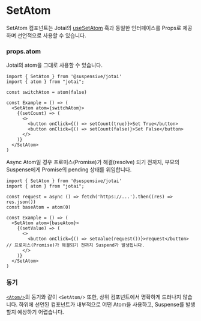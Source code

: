 
# SetAtom

SetAtom 컴포넌트는 Jotai의 [useSetAtom](https://jotai.org/docs/core/use-atom#usesetatom) 훅과 동일한 인터페이스를 Props로 제공하며 선언적으로 사용할 수 있습니다.

### props.atom

Jotai의 atom을 그대로 사용할 수 있습니다.

```tsx /SetAtom/
import { SetAtom } from '@suspensive/jotai'
import { atom } from "jotai";

const switchAtom = atom(false)

const Example = () => (
  <SetAtom atom={switchAtom}>
    {(setCount) => (
      <>
        <button onClick={() => setCount(true)}>Set True</button>
        <button onClick={() => setCount(false)}>Set False</button>
      </>
    )}
  </SetAtom>
)
```

Async Atom일 경우 프로미스(Promise)가 해결(resolve) 되기 전까지, 부모의 Suspense에게 Promise의 pending 상태를 위임합니다.

```tsx /SetAtom/
import { SetAtom } from '@suspensive/jotai'
import { atom } from "jotai";

const request = async () => fetch('https://...').then((res) => res.json())
const baseAtom = atom(0)

const Example = () => (
  <SetAtom atom={baseAtom}>
    {(setValue) => (
      <>
        <button onClick={() => setValue(request())}>request</button> // 프로미스(Promise)가 해결되기 전까지 Suspend가 발생됩니다.
      </>
    )}
  </SetAtom>
)
```

### 동기

[`<Atom/>`](https://suspensive.org/ko/docs/jotai/Atom)의 동기와 같이 `<SetAtom/>` 또한, 상위 컴포넌트에서 명확하게 드러나지 않습니다. 하위에 선언된 컴포넌트가 내부적으로 어떤 Atom을 사용하고, Suspense를 발생할지 예상하기 어렵습니다.
